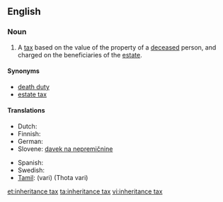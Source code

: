 {{wikipedia}}
==English==

===Noun===
{{en-noun|sg=[[inheritance]] [[tax]]|es}}

# A [[tax]] based on the value of the property of a [[deceased]] person, and charged on the beneficiaries of the [[estate]].

====Synonyms====
* [[death duty]]
* [[estate tax]]

====Translations====
{{trans-top|tax on the property of the deceased}}
* Dutch: {{t|nl|erfbelasting|c}}
* Finnish: {{t-|fi|perintövero}}
* German: {{t|de|Erbschaftsteuer|f}}
* Slovene: [[davek na nepremičnine]] {{m}}
{{trans-mid}}
* Spanish: {{t-|es|impuesto sucesorio}}
* Swedish: {{t|sv|arvskatt|c}}
* [[Tamil]]: {{t|ta|வரி|xs=Tamil}} (vari) (Thota vari)
{{trans-bottom}}

[[et:inheritance tax]]
[[ta:inheritance tax]]
[[vi:inheritance tax]]